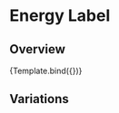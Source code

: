 


<Meta title="Components/Data display/Energy Label" component={EnergyLabel} />


# Energy Label

## Overview

<Canvas>
  <Story
    name="Overview"
    args={{
      efficiency: 'A',
    }}
    argTypes={{
      efficiency: {
        options: ['A', 'B', 'C', 'D', 'E', 'F', 'G'],
        control: 'select',
      },
    }}
  >
    {Template.bind({})}
  </Story>
</Canvas>

<ArgsTable story="Overview" />

## Variations

<Canvas>
  <Story name="Variations">
    <Stack spacing="lg" direction="row">
      <EnergyLabel efficiency="A" />
      <EnergyLabel efficiency="B" />
      <EnergyLabel efficiency="C" />
      <EnergyLabel efficiency="D" />
      <EnergyLabel efficiency="E" />
      <EnergyLabel efficiency="F" />
      <EnergyLabel efficiency="G" />
    </Stack>
  </Story>
</Canvas>
